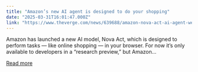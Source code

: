 ```yaml
---
title: "Amazon’s new AI agent is designed to do your shopping"
date: "2025-03-31T16:01:47.000Z"
link: "https://www.theverge.com/news/639688/amazon-nova-act-ai-agent-web-browser"
---
```


Amazon has launched a new AI model, Nova Act, which is designed to perform tasks — like online shopping — in your browser. For now it’s only available to developers in a “research preview,” but Amazon...

[Read more](https://www.theverge.com/news/639688/amazon-nova-act-ai-agent-web-browser)
